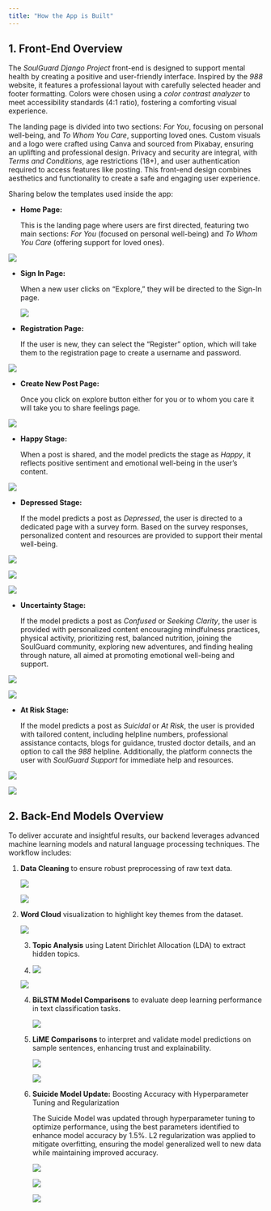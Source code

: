 ```yaml
---
title: "How the App is Built"
---
```


## 1. Front-End Overview

The *SoulGuard Django Project* front-end is designed to support mental health by creating a positive and user-friendly interface. Inspired by the *988* website, it features a professional layout with carefully selected header and footer formatting. Colors were chosen using a *color contrast analyzer* to meet accessibility standards (4:1 ratio), fostering a comforting visual experience.

The landing page is divided into two sections: *For You*, focusing on personal well-being, and *To Whom You Care*, supporting loved ones. Custom visuals and a logo were crafted using Canva and sourced from Pixabay, ensuring an uplifting and professional design. Privacy and security are integral, with *Terms and Conditions*, age restrictions (18+), and user authentication required to access features like posting. This front-end design combines aesthetics and functionality to create a safe and engaging user experience.

Sharing below the templates used inside the app:

-   **Home Page:**

    This is the landing page where users are first directed, featuring two main sections: *For You* (focused on personal well-being) and *To Whom You Care* (offering support for loved ones).

![](images/Home_Page.jpg)

-   **Sign In Page:**

    When a new user clicks on "Explore," they will be directed to the Sign-In page.

    ![](images/SignIn_Page.png)

-   **Registration Page:**

    If the user is new, they can select the "Register" option, which will take them to the registration page to create a username and password.

![](images/Registration_Page.png)

-   **Create New Post Page:**

    Once you click on explore button either for you or to whom you care it will take you to share feelings page.

![](images/NewPostPageHappy.png)

-   **Happy Stage:**

    When a post is shared, and the model predicts the stage as *Happy*, it reflects positive sentiment and emotional well-being in the user's content.

![](images/HappyStagePage.png)

-   **Depressed Stage:**

    If the model predicts a post as *Depressed*, the user is directed to a dedicated page with a survey form. Based on the survey responses, personalized content and resources are provided to support their mental well-being.

![](images/NewPostPageSad.png)

![](images/SubmitSurveyPage.png)

![](images/SadStagePage.png)

-   **Uncertainty Stage:**

    If the model predicts a post as *Confused* or *Seeking Clarity*, the user is provided with personalized content encouraging mindfulness practices, physical activity, prioritizing rest, balanced nutrition, joining the SoulGuard community, exploring new adventures, and finding healing through nature, all aimed at promoting emotional well-being and support.

![](images/NewPostPageUncertain.png)

![](images/UncertainStagePage.png)

-   **At Risk Stage:**

    If the model predicts a post as *Suicidal* or *At Risk*, the user is provided with tailored content, including helpline numbers, professional assistance contacts, blogs for guidance, trusted doctor details, and an option to call the *988* helpline. Additionally, the platform connects the user with *SoulGuard Support* for immediate help and resources.

![](images/NewPostPageAtRisk.png)

![](images/AtRiskStagePage.png)

## 2. Back-End Models Overview

To deliver accurate and insightful results, our backend leverages advanced machine learning models and natural language processing techniques. The workflow includes:

1.  **Data Cleaning** to ensure robust preprocessing of raw text data.

    ![](images/DataCleaning.png)

    ![](images/DataCleaningOutput.png)

2.  **Word Cloud** visualization to highlight key themes from the dataset.

    ![](images/WordCloud.png)

    3.  **Topic Analysis** using Latent Dirichlet Allocation (LDA) to extract hidden topics.

    4.  ![](images/TopicAnalysis-1.png)

    ![](images/TopicAnalysis-2.png)

    4.  **BiLSTM Model Comparisons** to evaluate deep learning performance in text classification tasks.

        ![](images/ModelComparision-1.png)

    5.  **LiME Comparisons** to interpret and validate model predictions on sample sentences, enhancing trust and explainability.

        ![](images/ModelComparision-2.png)

        ![](images/ModelComparision-3.png)

    6.  **Suicide Model Update:** Boosting Accuracy with Hyperparameter Tuning and Regularization

        The Suicide Model was updated through hyperparameter tuning to optimize performance, using the best parameters identified to enhance model accuracy by 1.5%. L2 regularization was applied to mitigate overfitting, ensuring the model generalized well to new data while maintaining improved accuracy.

        ![](images/SuicideModelUpdate-1.png)

        ![](images/SuicideModelUpdate-2.png)

        ![](images/ImprovedModelAccuracy.png)
